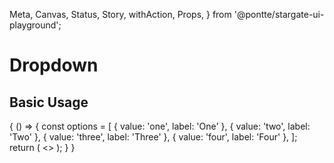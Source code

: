   Meta,
  Canvas,
  Status,
  Story,
  withAction,
  Props,
} from '@pontte/stargate-ui-playground';


<Meta title="Core/Form Elements/Dropdown" component={Dropdown} />

# Dropdown

<Status type="stable" />

## Basic Usage

<Canvas>
  <Story name="Basic Usage" parameters={{
    jest: ['Dropdown.spec.jsx'],
  }}>
    {
      () => {
        const options = [
          { value: 'one', label: 'One' },
          { value: 'two', label: 'Two' },
          { value: 'three', label: 'Three' },
          { value: 'four', label: 'Four' },
        ];
        return (
          <>
            <Dropdown
              name="dropdownTeste"
              options={options}
              placeholder="Selecione um número"
            />
            <Dropdown
              name="dropdownTeste2"
              options={options}
            />
          </>
        );
      }
    }
  </Story>
</Canvas>

<Props component={Dropdown} />

